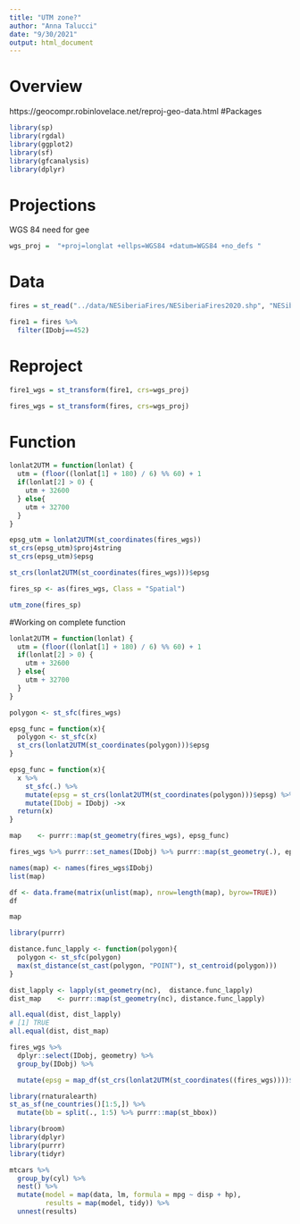 ```yaml
---
title: "UTM zone?"
author: "Anna Talucci"
date: "9/30/2021"
output: html_document
---
```


# Overview

https://geocompr.robinlovelace.net/reproj-geo-data.html
#Packages
```r

library(sp)
library(rgdal)
library(ggplot2)
library(sf)
library(gfcanalysis)
library(dplyr)
```

# Projections

WGS 84 need for gee
```r
wgs_proj =  "+proj=longlat +ellps=WGS84 +datum=WGS84 +no_defs "

```

# Data


```r
fires = st_read("../data/NESiberiaFires/NESiberiaFires2020.shp", "NESiberiaFires2020")
```
```r
fire1 = fires %>%
  filter(IDobj==452)
```

# Reproject
```r
fire1_wgs = st_transform(fire1, crs=wgs_proj)
```

```r
fires_wgs = st_transform(fires, crs=wgs_proj)
```

# Function
```r
lonlat2UTM = function(lonlat) {
  utm = (floor((lonlat[1] + 180) / 6) %% 60) + 1
  if(lonlat[2] > 0) {
    utm + 32600
  } else{
    utm + 32700
  }
}
```



```r
epsg_utm = lonlat2UTM(st_coordinates(fires_wgs))
st_crs(epsg_utm)$proj4string
st_crs(epsg_utm)$epsg
```

```r
st_crs(lonlat2UTM(st_coordinates(fires_wgs)))$epsg
```
```r
fires_sp <- as(fires_wgs, Class = "Spatial")
```


```r

utm_zone(fires_sp)
```


#Working on complete function
```r
lonlat2UTM = function(lonlat) {
  utm = (floor((lonlat[1] + 180) / 6) %% 60) + 1
  if(lonlat[2] > 0) {
    utm + 32600
  } else{
    utm + 32700
  }
}
```

```r
polygon <- st_sfc(fires_wgs)
```

```r
epsg_func = function(x){
  polygon <- st_sfc(x)
  st_crs(lonlat2UTM(st_coordinates(polygon)))$epsg
}
```

```r
epsg_func = function(x){
  x %>%
    st_sfc(.) %>%
    mutate(epsg = st_crs(lonlat2UTM(st_coordinates(polygon)))$epsg) %>%
    mutate(IDobj = IDobj) ->x
  return(x)
}
```

```r

map    <- purrr::map(st_geometry(fires_wgs), epsg_func) 
```
```r
fires_wgs %>% purrr::set_names(IDobj) %>% purrr::map(st_geometry(.), epsg_func)
```
```r
names(map) <- names(fires_wgs$IDobj)
list(map)
```
```r
df <- data.frame(matrix(unlist(map), nrow=length(map), byrow=TRUE))
df
```

```r
map
```

```r
library(purrr)

distance.func_lapply <- function(polygon){
  polygon <- st_sfc(polygon)
  max(st_distance(st_cast(polygon, "POINT"), st_centroid(polygon)))
}

dist_lapply <- lapply(st_geometry(nc),  distance.func_lapply)
dist_map    <- purrr::map(st_geometry(nc), distance.func_lapply)

all.equal(dist, dist_lapply)
# [1] TRUE
all.equal(dist, dist_map)
```

```r
fires_wgs %>%
  dplyr::select(IDobj, geometry) %>%
  group_by(IDobj) %>%

  mutate(epsg = map_df(st_crs(lonlat2UTM(st_coordinates((fires_wgs))))$epsg)) 


```

```r
library(rnaturalearth)
st_as_sf(ne_countries()[1:5,]) %>% 
  mutate(bb = split(., 1:5) %>% purrr::map(st_bbox))
````

```r
library(broom)
library(dplyr)
library(purrr)
library(tidyr)

mtcars %>%
  group_by(cyl) %>%
  nest() %>%
  mutate(model = map(data, lm, formula = mpg ~ disp + hp),
         results = map(model, tidy)) %>%
  unnest(results)
```